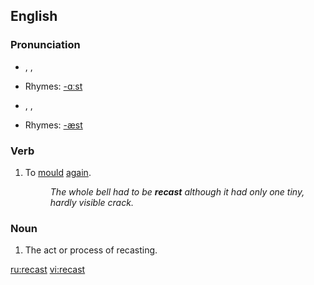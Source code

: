 ==English==

===Pronunciation===
* {{AHD|rē-käst'}}, {{IPA|/riːˈkɑːst/}}, {{SAMPA|/ri:"kA:st/}}
*Rhymes: [[Rhymes:English:-ɑːst|-ɑːst]]
*{{AHD|rē-kăst'}}, {{IPA|/riːˈkæst/}}, {{SAMPA|/ri:"k{st/}}
*Rhymes: [[Rhymes:English:-æst|-æst]]

===Verb===
{{en-verb|recasts|recasting|recast}}

# To [[mould]] [[again]].
#:''The whole bell had to be '''recast''' although it had only one tiny, hardly visible crack.''

===Noun===
{{en-noun}}

#The act or process of recasting.

[[ru:recast]]
[[vi:recast]]
